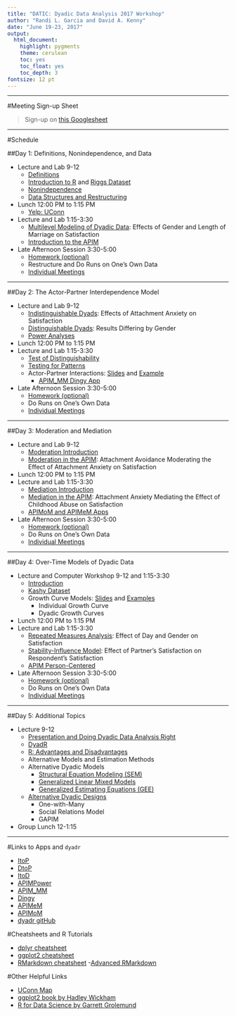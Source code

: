 ```yaml
---
title: "DATIC: Dyadic Data Analysis 2017 Workshop"
author: "Randi L. Garcia and David A. Kenny"
date: "June 19-23, 2017"
output:
  html_document:
    highlight: pygments
    theme: cerulean
    toc: yes
    toc_float: yes
    toc_depth: 3
fontsize: 12 pt
---
```

    
***
#Meeting Sign-up Sheet

  > Sign-up on [this Googlesheet](https://docs.google.com/spreadsheets/d/1enfIHEKDqw5wALxG3Qb140dnBXc74VRTc2Pr-oefLQo/edit?usp=sharing)  

***

#Schedule

##Day 1:  Definitions, Nonindependence, and Data  

  + Lecture and Lab 9-12
    - [Definitions](Definitions.pdf)
    - [Introduction to R](Intro_to_R_and_the_Data.html) and [Riggs Dataset](Riggs Codebook.pdf)
    - [Nonindependence](Nonindependence.pdf)
    - [Data Structures and Restructuring](Data_Structures.pdf)
  + Lunch 12:00 PM to 1:15 PM  
    - [Yelp: UConn](https://www.yelp.com/search?cflt=restaurants&find_near=university-of-connecticut-storrs-2)
  + Lecture and Lab 1:15-3:30
    - [Multilevel Modeling of Dyadic Data](MLM.html): Effects of Gender and Length of Marriage on Satisfaction
    - [Introduction to the APIM](APIM.pdf)
  + Late Afternoon Session 3:30-5:00
    - [Homework (optional)](Day 1_QUESTIONS.pdf)
    - Restructure and Do Runs on One's Own Data
    - [Individual Meetings]((https://docs.google.com/spreadsheets/d/1enfIHEKDqw5wALxG3Qb140dnBXc74VRTc2Pr-oefLQo/edit?usp=sharing))

***

##Day 2: The Actor-Partner Interdependence Model

  + Lecture and Lab 9-12
    - [Indistinguishable Dyads](Indistinguishable.html): Effects of Attachment Anxiety on Satisfaction
    - [Distinguishable Dyads](Distinguishable.html): Results Differing by Gender
    - [Power Analyses](Power.pdf)
  + Lunch 12:00 PM to 1:15 PM  
  + Lecture and Lab 1:15-3:30
    - [Test of Distinguishability](Test_for_Distinguishability.html)
    - [Testing for Patterns](Patterns.html)
    - Actor-Partner Interactions: [Slides](Actor Partner Interactions.pdf) and [Example](Actor-Partner Interactions.html)
	  - [APIM_MM Dingy App](Dingy_Output.pdf)
  + Late Afternoon Session 3:30-5:00
    - [Homework (optional)](Day 2_QUESTIONS.pdf)
    - Do Runs on One's Own Data
    - [Individual Meetings]((https://docs.google.com/spreadsheets/d/1enfIHEKDqw5wALxG3Qb140dnBXc74VRTc2Pr-oefLQo/edit?usp=sharing))

***

##Day 3: Moderation and Mediation

  + Lecture and Lab 9-12
    - [Moderation Introduction](Moderation of the APIM.pdf)
    - [Moderation in the APIM](Moderation_in_the_APIM.html): Attachment Avoidance Moderating the Effect of Attachment Anxiety on Satisfaction
  + Lunch 12:00 PM to 1:15 PM  
  + Lecture and Lab 1:15-3:30
    - [Mediation Introduction](Mediation of the APIM.pdf)
    - [Mediation in the APIM](Mediation_in_the_APIM.html): Attachment Anxiety Mediating the Effect of Childhood Abuse on Satisfaction
    - [APIMoM and APIMeM Apps](APIMemoM.pdf)	
  + Late Afternoon Session 3:30-5:00
    - [Homework (optional)](Day 3_QUESTIONS.pdf)
    - Do Runs on One's Own Data
    - [Individual Meetings]((https://docs.google.com/spreadsheets/d/1enfIHEKDqw5wALxG3Qb140dnBXc74VRTc2Pr-oefLQo/edit?usp=sharing)) 

***

##Day 4: Over-Time Models of Dyadic Data

  + Lecture and Computer Workshop 9-12 and 1:15-3:30
    - [Introduction](Over Time_Intro.pdf)
    - [Kashy Dataset](Kashy Codebook.pdf)
    - Growth Curve Models: [Slides](Growth Curve.pdf) and [Examples](Growth_Curve_Modeling.html)  
      - Individual Growth Curve
      - Dyadic Growth Curves
  + Lunch 12:00 PM to 1:15 PM  
  + Lecture and Lab 1:15-3:30
    - [Repeated Measures Analysis](Repeated_Measures.html): Effect of Day and Gender on Satisfaction	
    - [Stability-Influence Model](Stability-Influence_Model.html): Effect of Partner's Satisfaction on Respondent's Satisfaction 
    - [APIM Person-Centered](APIM_OverTime.html)
  + Late Afternoon Session 3:30-5:00
    - [Homework (optional)](Day 4_QUESTIONS.pdf)
    - Do Runs on One's Own Data
    - [Individual Meetings]((https://docs.google.com/spreadsheets/d/1enfIHEKDqw5wALxG3Qb140dnBXc74VRTc2Pr-oefLQo/edit?usp=sharing)) 

***

##Day 5: Additional Topics

  + Lecture 9-12
    - [Presentation and Doing Dyadic Data Analysis Right](Presentation.pdf)
    - [DyadR](https://github.com/RandiLGarcia/dyadr)
    - [R: Advantages and Disadvantages](Advantages and Disadvantages of R.pdf)
    - Alternative Models and Estimation Methods 
    - Alternative Dyadic Models
      - [Structural Equation Modeling (SEM)](CommonFateModel.html)
      - [Generalized Linear Mixed Models](Genderalized_Linear_Mixed_Models___GEE.html)
      - [Generalized Estimating Equations (GEE)](Genderalized_Linear_Mixed_Models___GEE.html)
    - [Alternative Dyadic Designs](designs.pdf)
      - One-with-Many
      - Social Relations Model
      - GAPIM
  + Group Lunch 12-1:15

***

#Links to Apps and `dyadr`

  + [ItoP](https://davidakenny.shinyapps.io/ItoP/)
  + [DtoP](https://davidakenny.shinyapps.io/DtoP/)
  + [ItoD](https://davidakenny.shinyapps.io/ItoD/)
  + [APIMPower](https://robert-a-ackerman.shinyapps.io/APIMPowerRdis/)
  + [APIM_MM](https://davidakenny.shinyapps.io/APIM_MM/)
  + [Dingy](https://davidakenny.shinyapps.io/Dingy/)
  + [APIMeM](https://davidakenny.shinyapps.io/APIMeM/)
  + [APIMoM](https://davidakenny.shinyapps.io/APIMoM/)
  + [dyadr gitHub](https://github.com/RandiLGarcia/dyadr)

#Cheatsheets and R Tutorials

  + [dplyr cheatsheet](https://www.rstudio.com/wp-content/uploads/2015/02/data-wrangling-cheatsheet.pdf)
  + [ggplot2 cheatsheet](https://www.rstudio.com/wp-content/uploads/2016/11/ggplot2-cheatsheet-2.1.pdf)
  + [RMarkdown cheatsheet](https://www.rstudio.com/wp-content/uploads/2016/03/rmarkdown-cheatsheet-2.0.pdf)
    -[Advanced RMarkdown](http://rmarkdown.rstudio.com/authoring_pandoc_markdown.html)
    
#Other Helpful Links

  + [UConn Map](http://maps.uconn.edu/index.php) 
  + [ggplot2 book by Hadley Wickham](http://ms.mcmaster.ca/~bolker/misc/ggplot2-book.pdf)
  + [R for Data Science by Garrett Grolemund](http://r4ds.had.co.nz/index.html)
